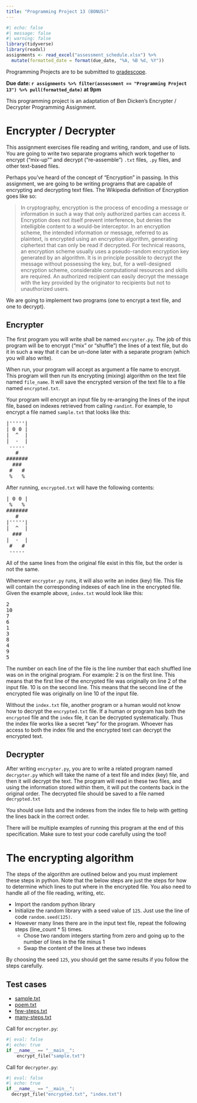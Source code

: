 ```yaml
---
title: "Programming Project 13 (BONUS)"
---
```


```r
#| echo: false
#| message: false
#| warning: false
library(tidyverse)
library(readxl)
assignments <- read_excel("assessment_schedule.xlsx") %>% 
  mutate(formatted_date = format(due_date, "%A, %B %d, %Y"))
```

Programming Projects are to be submitted to [gradescope](https://www.gradescope.com/courses/934148).

**Due date: `r assignments %>% filter(assessment == "Programming Project 13") %>% pull(formatted_date)` at 9pm**

This programming project is an adaptation of Ben Dicken's Encrypter / Decrypter Programming Assignment.

# Encrypter / Decrypter

This assignment exercises file reading and writing, random, and use of lists. You are going to write two separate programs which work together to encrypt ("mix-up”" and decrypt ("re-assemble") `.txt` files, `.py` files, and other text-based files.

Perhaps you've heard of the concept of "Encryption" in passing. In this assignment, we are going to be writing programs that are capable of encrypting and decrypting text files. The Wikipedia definition of Encryption goes like so:

> In cryptography, encryption is the process of encoding a message or information in such a way that only authorized parties can access it. Encryption does not itself prevent interference, but denies the intelligible content to a would-be interceptor. In an encryption scheme, the intended information or message, referred to as plaintext, is encrypted using an encryption algorithm, generating ciphertext that can only be read if decrypted. For technical reasons, an encryption scheme usually uses a pseudo-random encryption key generated by an algorithm. It is in principle possible to decrypt the message without possessing the key, but, for a well-designed encryption scheme, considerable computational resources and skills are required. An authorized recipient can easily decrypt the message with the key provided by the originator to recipients but not to unauthorized users.

We are going to implement two programs (one to encrypt a text file, and one to decrypt).

## Encrypter

The first program you will write shall be named `encrypter.py`. The job of this program will be to encrypt ("mix" or "shuffle") the lines of a text file, but do it in such a way that it can be un-done later with a separate program (which you will also write).

When run, your program will accept as argument a file name to encrypt. This program will then run its encrypting (mixing) algorithm on the text file named `file_name`. It will save the encrypted version of the text file to a file named `encrypted.txt`.

Your program will encrypt an input file by re-arranging the lines of the input file, based on indexes retrieved from calling `randint`. For example, to encrypt a file named `sample.txt` that looks like this:

<pre>
|'''''|
| 0 0 |
|  ^  |
|  -  |
 ----- 
   # 
#######
  ###
 #   #
 %   %
</pre> 
 

After running, `encrypted.txt` will have the following contents:

<pre>
| 0 0 |
 %   %
#######
   # 
|'''''|
|  ^  |
  ###
|  -  |
 #   #
 ----- 
</pre>

All of the same lines from the original file exist in this file, but the order is not the same.

Whenever `encrypter.py` runs, it will also write an index (key) file. This file will contain the corresponding indexes of each line in the encrypted file. Given the example above, `index.txt` would look like this:

<pre>
2
10
7
6
1
3
8
4
9
5
</pre>

The number on each line of the file is the line number that each shuffled line was on in the original program. For example: 2 is on the first line. This means that the first line of the encrypted file was originally on line 2 of the input file. 10 is on the second line. This means that the second line of the encrypted file was originally on line 10 of the input file.

Without the `index.txt` file, another program or a human would not know how to decrypt the `encrypted.txt` file. If a human or program has both the `encrypted` file and the `index` file, it can be decrypted systematically. Thus the index file works like a secret "key" for the program. Whoever has access to both the index file and the encrypted text can decrypt the encrypted text.

## Decrypter

After writing `encrypter.py`, you are to write a related program named `decrypter.py` which will take the name of a text file and index (key) file, and then it will decrypt the text. The program will read in these two files, and using the information stored within them, it will put the contents back in the original order. The decrypted file should be saved to a file named `decrypted.txt`

You should use lists and the indexes from the index file to help with getting the lines back in the correct order.

There will be multiple examples of running this program at the end of this specification. Make sure to test your code carefully using the tool!

# The encrypting algorithm

The steps of the algorithm are outlined below and you must implement these steps in python. Note that the below steps are just the steps for how to determine which lines to put where in the encrypted file. You also need to handle all of the file reading, writing, etc.

* Import the random python library
* Initialize the random library with a seed value of `125`. Just use the line of code `random.seed(125)`.
* However many lines there are in the input text file, repeat the following steps (line_count * 5) times.
  * Chose two random integers starting from zero and going up to the number of lines in the file minus 1
  * Swap the content of the lines at these two indexes
  
By choosing the seed `125`, you should get the same results if you follow the steps carefully.

##  Test cases

* [sample.txt](data/sample.txt)
* [poem.txt](data/poem.txt)
* [few-steps.txt](data/few-steps.txt)
* [many-steps.txt](data/many-steps.txt)


Call for `encrypter.py`: 

```python
#| eval: false
#| echo: true
if __name__ == "__main__":
    encrypt_file("sample.txt")
```

Call for `decrypter.py`:

```python
#| eval: false
#| echo: true
if __name__ == "__main__":
  decrypt_file("encrypted.txt", "index.txt")
```